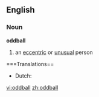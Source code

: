 ==English==

===Noun===
'''oddball'''
# an [[eccentric]] or [[unusual]] person

===Translations==
*Dutch: {{t+|nl|kwast|}}
[[vi:oddball]]
[[zh:oddball]]